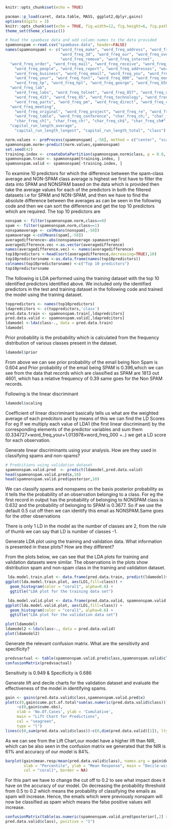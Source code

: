 ```r
knitr::opts_chunk$set(echo = TRUE)
```

```r
pacman::p_load(caret, data.table, MASS, ggplot2,dplyr,gains)
options(digits = 3)
knitr::opts_chunk$set(echo = TRUE, fig.width=12, fig.height=6, fig.path = 'Figs/')
theme_set(theme_classic())
```

```r
# Read the spambase data and add column names to the data provided 
spamnonspam <-read.csv("spambase.data", header=FALSE)
names(spamnonspam) <- c("word_freq_make", "word_freq_address", "word_freq_all", 
                        "word_freq_3d", "word_freq_our", "word_freq_over", 
                        "word_freq_remove", "word_freq_internet", 
  "word_freq_order", "word_freq_mail", "word_freq_receive", "word_freq_will", 
    "word_freq_people", "word_freq_report", "word_freq_addresses", "word_freq_free", 
    "word_freq_business", "word_freq_email", "word_freq_you", "word_freq_credit", 
    "word_freq_your", "word_freq_font", "word_freq_000", "word_freq_money", 
    "word_freq_hp", "word_freq_hpl", "word_freq_george", "word_freq_650", 
  "word_freq_lab", 
    "word_freq_labs", "word_freq_telnet", "word_freq_857", "word_freq_data", 
    "word_freq_415", "word_freq_85", "word_freq_technology", "word_freq_1999", 
    "word_freq_parts", "word_freq_pm", "word_freq_direct", "word_freq_cs", 
  "word_freq_meeting", 
    "word_freq_original", "word_freq_project", "word_freq_re", "word_freq_edu", 
    "word_freq_table", "word_freq_conference", "char_freq_ch;", "char_freq_ch(", 
    "char_freq_ch[", "char_freq_ch!", "char_freq_ch$", "char_freq_ch#", 
  "capital_run_length_average", 
    "capital_run_length_longest", "capital_run_length_total", "class")


```


```r
norm.values <- preProcess(spamnonspam[ ,-58], method = c("center", "scale"))
spamnonspam.norm<-predict(norm.values,spamnonspam)
set.seed(42)
training.index <- createDataPartition(spamnonspam.norm$class, p = 0.8, list = FALSE)
spamnonspam.train <- spamnonspam[training.index, ]
spamnonspam.valid <- spamnonspam[-training.index, ]
```

To examine 10 predictors for which the difference between the spam-class average and NON-SPAM class average is highest we first have to filter the data into SPAM and NONSPAM based on the data which is provided then take the average values for each of the predictors in both the filtered datasets i.e for SPAM and NON-SPAM, and then we have to find the absolute difference between the averages as can be seen in the following code and then we can sort the difference and get the top 10 predictors which are required.
The top 10 predictors are 
```r
nonspam <- filter(spamnonspam.norm,class==0)
spam <- filter(spamnonspam.norm,class==1)
nonspamaverage <- colMeans(nonspam[,-58])
spamaverage <-colMeans(spam[,-58])
averagedifference<-abs(nonspamaverage-spamaverage)
averagedifference.vec <-as.vector(averagedifference)
names(averagedifference.vec) <- names(averagedifference)
top10predictors <-head(sort(averagedifference,decreasing=TRUE),10)
top10predictorsname <-as.data.frame(names(top10predictors))
colnames(top10predictorsname) <-c("Top 10 predictors")
top10predictorsname
```

The following is LDA performed using the training dataset with the top 10 identified predictors identified above. We included only the identified predictors in the test and training dataset in the following code and trained the model using the training dataset.

```r
toppredictors <- names(top10predictors)
ldapredcitors <- c(toppredictors,'class')
pred.data.train <- spamnonspam.train[,ldapredcitors]
pred.data.valid <- spamnonspam.valid[,ldapredcitors]
ldamodel <-lda(class~., data = pred.data.train)
ldamodel
```

Prior probability is the probability which is calculated from the frequency distribution of various classes present in the dataset. 

```r
ldamodel$prior
```
From above we can see prior probability of the email being Non Spam is 0.604 and Prior probability of the email being SPAM is 0.396,which we can see from the data that records which are classified as SPAM are 1813 out 4601, which has a relative frequency of 0.39 same goes for the Non SPAM records.

Following is the linear discriminant
```r
ldamodel$scaling

```

Coefficient of linear discriminant basically tells us what are the weighted average of each predcitors and by means of this we can find the LD Scores 
For eg If we multiply each value of LDA1 (the first linear discriminant)
by the corresponding elements of the predictor variables and sum them (0.334727×word_freq_your+1.013978×word_freq_000  +..) 
we get a LD score for each observation. 


Generate linear discriminants using your analysis. How are they used in classifying spams and non-spams?

```r
# Predcitions using validation dataset
spamnonspam.valid.pred  <- predict(ldamodel,pred.data.valid)
head(spamnonspam.valid.pred$x,10)
head(spamnonspam.valid.pred$posterior,10)
```

We can classify spams and nonspams on the basis posterior probability as it tells the the probability of an observation belonging to a class. For eg the first record in output has the probability of belonging to NONSPAM class is 0.632 and the probability of belonging to SPAM is 0.3677. So if we use the default 0.5 cut off then we can identify this email as NONSPAM.Same goes for the other observations

There is only 1 LD in the model as the number of classes are 2, from the rule of thumb we can say that LD is number of classes -1. 


Generate LDA plot using the training and validation data. What information is presented in these plots? How are they different?


From the plots below, we can see that the LDA plots for training and validation datasets were similar. The observations in the plots show distribution spam and non-spam class in the training and validation dataset. 
```r
 lda.model.train.plot <- data.frame(pred.data.train, predict(ldamodel)$x)
ggplot(lda.model.train.plot, aes(LD1,fill=class)) +
  geom_histogram(color = "coral1", alpha=0.6) + 
  ggtitle("LDA plot for the training data set")

 lda.model.valid.plot <- data.frame(pred.data.valid, spamnonspam.valid.pred$x)
ggplot(lda.model.valid.plot, aes(LD1,fill=class)) +
  geom_histogram(color = "coral1", alpha=0.6) +
  ggtitle("LDA plot for the validation data set")

plot(ldamodel)
ldamodel2 <-lda(class~., data = pred.data.valid)
plot(ldamodel2)

```




Generate the relevant confusion matrix. What are the sensitivity and specificity?

```r
predvsactual <- table(spamnonspam.valid.pred$class,spamnonspam.valid$class)  
confusionMatrix(predvsactual)

```
Sensitivity is 0.949 & Specificity is 0.686 


Generate lift and decile charts for the validation dataset and evaluate the effectiveness of the model in identifying spams.
```r
gain <- gains(pred.data.valid$class,spamnonspam.valid.pred$x)
plot(c(0,gain$cume.pct.of.total*sum(as.numeric(pred.data.valid$class)))
     ~c(0,gain$cume.obs),
     xlab = 'No.Of.Cases', ylab = 'Cumulative',
     main = "Lift Chart for Predictions",
     col = "seagreen",
     type = "l")
lines(c(0,sum(pred.data.valid$class))~c(0,dim(pred.data.valid)[1]), lty = 5)
```
As we can see from the Lift Chart,our model have a higher lift than NIR, which can be also seen in the confusion matrix we generated that the NIR is 61% and accuracy of our model is 84%.

```r
barplot(gain$mean.resp/mean(pred.data.valid$class), names.arg = gain$depth, space = 1.3,
        xlab = "Percentile", ylab = "Mean Response", main = "Decile-wise lift chart",
        col = "coral1", border = NA)


```



For this part we have to change the cut off to 0.2 to see what impact does it have on the accuracy of our model.
On decreasing the probability threshold from 0.5 to 0.2 which means the probability of classifying the emails as spam will increase. Hence, the emails which were previously nonspam will now be classified as spam which means the false positive values will increase.
```r

confusionMatrix(table(as.numeric(spamnonspam.valid.pred$posterior[,2] > 0.2),
pred.data.valid$class), positive = "1")

```

